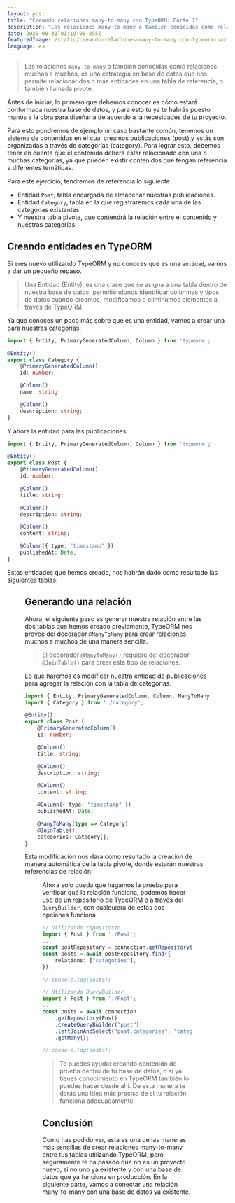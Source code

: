 ```yaml
---
layout: post
title: "Creando relaciones many-to-many con TypeORM: Parte 1"
description: "Las relaciones many-to-many o también conocidas como relaciones muchos a muchos, es una estrategía en base de datos que nos permite relacionar dos o más entidades en una tabla de referencia, o también llamada pivote."
date: 2020-08-31T01:19:08.895Z
featuredImage: /static/creando-relaciones-many-to-many-con-typeorm-parte-1/og.png
language: es
---
```



> Las relaciones `many-to-many` o también conocidas como relaciones muchos a muchos, es una estrategía en base de datos que nos permite relacionar dos o más entidades en una tabla de referencia, o también llamada pivote.

Antes de iniciar, lo primero que debemos conocer es cómo estará conformada nuestra base de datos, y para esto tu ya te habrás puesto manos a la obra para diseñarla de acuerdo a la necesidades de tu proyecto.

Para esto pondremos de ejemplo un caso bastante común, tenemos un sistema de contenidos en el cual creamos publicaciones (post) y estás son organizadas a través de categorías (category). Para lograr esto, debemos tener en cuenta que el contenido deberá estar relacionado con una o muchas categorías, ya que pueden existir contenidos que tengan referencia a diferentes temáticas.

Para este ejercicio, tendremos de referencia lo siguiente:
- Entidad `Post`, tabla encargada de almacenar nuestras publicaciones.
- Entidad `Category`, tabla en la que registraremos cada una de las categorías existentes.
- Y nuestra tabla pivote, que contendrá la relación entre el contenido y nuestras categorías.

## Creando entidades en TypeORM
Si eres nuevo utilizando TypeORM y no conoces que es una `entidad`, vamos a dar un pequeño repaso.

> Una Entidad (Entity), es una clase que se asigna a una tabla dentro de nuestra base de datos, permitiéndonos identificar columnas y tipos de datos cuando creamos, modificamos o eliminamos elementos a través de TypeORM.

Ya que conoces un poco más sobre que es una entidad, vamos a crear una para nuestras categorías:

```ts
import { Entity, PrimaryGeneratedColumn, Column } from 'typeorm';

@Entity()
export class Category {
	@PrimaryGeneratedColumn()
	id: number;

	@Column()
	name: string;

	@Column()
	description: string;
}
```

Y ahora la entidad para las publicaciones:
```ts
import { Entity, PrimaryGeneratedColumn, Column } from 'typeorm';

@Entity()
export class Post {
	@PrimaryGeneratedColumn()
	id: number;

	@Column()
	title: string;

	@Column()
	description: string;

	@Column()
	content: string;

	@Column({ type: "timestamp" })
	publishedAt: Date;
}
```

Estas entidades que hemos creado, nos habrán dado como resultado las siguientes tablas:

<Figure src="/static/creando-relaciones-many-to-many-con-typeorm-parte-1/first-database-schema.png" alt="Tablas autogeneradas por TypeORM" />

## Generando una relación
Ahora, el siguiente paso es generar nuestra relación entre las dos tablas que hemos creado previamente, TypeORM nos provee del decorador `@ManyToMany` para crear relaciones muchos a muchos de una manera sencilla.

> El decorador `@ManyToMany()` requiere del decorador `@JoinTable()` para crear este tipo de relaciones.

Lo que haremos es modificar nuestra entidad de publicaciones para agregar la relación con la tabla de categorías.

```ts
import { Entity, PrimaryGeneratedColumn, Column, ManyToMany, JoinTable } from 'typeorm';
import { Category } from './category';

@Entity()
export class Post {
	@PrimaryGeneratedColumn()
	id: number;

	@Column()
	title: string;

	@Column()
	description: string;

	@Column()
	content: string;

	@Column({ type: "timestamp" })
	publishedAt: Date;

	@ManyToMany(type => Category)
	@JoinTable()
	categories: Category[];
}
```

Esta modificación nos dara como resultado la creación de manera automática de la tabla pivote, donde estarán nuestras referencias de relación:

<Figure src="/static/creando-relaciones-many-to-many-con-typeorm-parte-1/database-schema.png" alt="Modelo entidad relación" />

Ahora solo queda que hagamos la prueba para verificar qué la relación funciona, podemos hacer uso de un repositorio de TypeORM o a través del `QueryBuilder`, con cualquiera de estás dos opciones funciona.

```ts
// Utilizando repositorio
import { Post } from './Post';
...
const postRepository = connection.getRepository(Post);
const posts = await postRepository.find({
	relations: ["categories"],
});

// console.log(posts);
```

```ts
// Utilizando QueryBuilder
import { Post } from './Post';
...
const posts = await connection
    .getRepository(Post)
    .createQueryBuilder("post")
    .leftJoinAndSelect("post.categories", "category")
    .getMany();

// console.log(posts);
```

> Te puedes ayudar creando contenido de prueba dentro de tu base de datos, o si ya tienes conocimiento en TypeORM también lo puedes hacer desde ahí. De esta manera te darás una idea más precisa de si tu relación funciona adecuadamente.

## Conclusión
Como has podido ver, esta es una de las maneras más sencillas de crear relaciones many-to-many entre tus tablas utilizando TypeORM, pero seguramente te ha pasado que no es un proyecto nuevo, si no uno ya existente y con una base de datos que ya funciona en producción. En la siguiente parte, vamos a conectar una relación many-to-many con una base de datos ya existente.